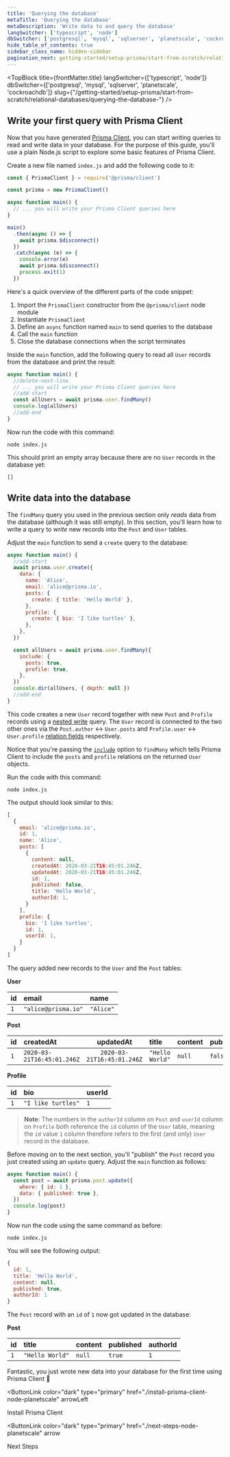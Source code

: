 ```yaml
---
title: 'Querying the database'
metaTitle: 'Querying the database'
metaDescription: 'Write data to and query the database'
langSwitcher: ['typescript', 'node']
dbSwitcher: ['postgresql', 'mysql', 'sqlserver', 'planetscale', 'cockroachdb']
hide_table_of_contents: true
sidebar_class_name: hidden-sidebar
pagination_next: getting-started/setup-prisma/start-from-scratch/relational-databases/next-steps
---
```


<TopBlock
  title={frontMatter.title}
  langSwitcher={['typescript', 'node']}
  dbSwitcher={['postgresql', 'mysql', 'sqlserver', 'planetscale', 'cockroachdb']}
  slug={"/getting-started/setup-prisma/start-from-scratch/relational-databases/querying-the-database-"}
 />

## Write your first query with Prisma Client

Now that you have generated [Prisma Client](/orm/prisma-client), you can start writing queries to read and write data in your database. For the purpose of this guide, you'll use a plain Node.js script to explore some basic features of Prisma Client.

Create a new file named `index.js` and add the following code to it:

```js file=index.js copy showLineNumbers
const { PrismaClient } = require('@prisma/client')

const prisma = new PrismaClient()

async function main() {
  // ... you will write your Prisma Client queries here
}

main()
  .then(async () => {
    await prisma.$disconnect()
  })
  .catch(async (e) => {
    console.error(e)
    await prisma.$disconnect()
    process.exit(1)
  })
```

Here's a quick overview of the different parts of the code snippet:

1. Import the `PrismaClient` constructor from the `@prisma/client` node module
1. Instantiate `PrismaClient`
1. Define an `async` function named `main` to send queries to the database
1. Call the `main` function
1. Close the database connections when the script terminates

Inside the `main` function, add the following query to read all `User` records from the database and print the result:

```js file=index.js highlight=2;delete|3,4;add showLineNumbers
async function main() {
  //delete-next-line
  // ... you will write your Prisma Client queries here
  //add-start
  const allUsers = await prisma.user.findMany()
  console.log(allUsers)
  //add-end
}
```

Now run the code with this command:

```terminal copy
node index.js
```

This should print an empty array because there are no `User` records in the database yet:

```json5 no-lines
[]
```

## Write data into the database

The `findMany` query you used in the previous section only _reads_ data from the database (although it was still empty). In this section, you'll learn how to write a query to _write_ new records into the `Post` and `User` tables.

Adjust the `main` function to send a `create` query to the database:

```js file=index.js highlight=2-21;add copy showLineNumbers
async function main() {
  //add-start
  await prisma.user.create({
    data: {
      name: 'Alice',
      email: 'alice@prisma.io',
      posts: {
        create: { title: 'Hello World' },
      },
      profile: {
        create: { bio: 'I like turtles' },
      },
    },
  })

  const allUsers = await prisma.user.findMany({
    include: {
      posts: true,
      profile: true,
    },
  })
  console.dir(allUsers, { depth: null })
  //add-end
}
```

This code creates a new `User` record together with new `Post` and `Profile` records using a [nested write](/orm/prisma-client/queries/relation-queries#nested-writes) query. The `User` record is connected to the two other ones via the `Post.author` ↔ `User.posts` and `Profile.user` ↔ `User.profile` [relation fields](/orm/prisma-schema/data-model/relations#relation-fields) respectively.

Notice that you're passing the [`include`](/orm/prisma-client/queries/select-fields#include-relations-and-select-relation-fields) option to `findMany` which tells Prisma Client to include the `posts` and `profile` relations on the returned `User` objects.

Run the code with this command:

```terminal copy
node index.js
```

The output should look similar to this:

```js no-lines
[
  {
    email: 'alice@prisma.io',
    id: 1,
    name: 'Alice',
    posts: [
      {
        content: null,
        createdAt: 2020-03-21T16:45:01.246Z,
        updatedAt: 2020-03-21T16:45:01.246Z,
        id: 1,
        published: false,
        title: 'Hello World',
        authorId: 1,
      }
    ],
    profile: {
      bio: 'I like turtles',
      id: 1,
      userId: 1,
    }
  }
]
```

The query added new records to the `User` and the `Post` tables:

**User**

| **id** | **email**           | **name**  |
| :----- | :------------------ | :-------- |
| `1`    | `"alice@prisma.io"` | `"Alice"` |

**Post**

| **id** | **createdAt**              |       **updatedAt**        | **title**       | **content** | **published** | **authorId** |
| :----- | :------------------------- | :------------------------: | :-------------- | :---------- | :------------ | :----------- |
| `1`    | `2020-03-21T16:45:01.246Z` | `2020-03-21T16:45:01.246Z` | `"Hello World"` | `null`      | `false`       | `1`          |

**Profile**

| **id** | **bio**            | **userId** |
| :----- | :----------------- | :--------- |
| `1`    | `"I like turtles"` | `1`        |

> **Note**: The numbers in the `authorId` column on `Post` and `userId` column on `Profile` both reference the `id` column of the `User` table, meaning the `id` value `1` column therefore refers to the first (and only) `User` record in the database.

Before moving on to the next section, you'll "publish" the `Post` record you just created using an `update` query. Adjust the `main` function as follows:


```js file=index.js copy
async function main() {
  const post = await prisma.post.update({
    where: { id: 1 },
    data: { published: true },
  })
  console.log(post)
}
```

Now run the code using the same command as before:

```terminal copy
node index.js
```

You will see the following output:

```js no-lines
{
  id: 1,
  title: 'Hello World',
  content: null,
  published: true,
  authorId: 1
}
```

The `Post` record with an `id` of `1` now got updated in the database:

**Post**

| **id** | **title**       | **content** | **published** | **authorId** |
| :----- | :-------------- | :---------- | :------------ | :----------- |
| `1`    | `"Hello World"` | `null`      | `true`        | `1`          |

Fantastic, you just wrote new data into your database for the first time using Prisma Client 🚀

<NavigationLinksContainer>

<ButtonLink
  color="dark"
  type="primary"
  href="./install-prisma-client-node-planetscale"
  arrowLeft
>
  Install Prisma Client
</ButtonLink>

<ButtonLink
  color="dark"
  type="primary"
  href="./next-steps-node-planetscale"
  arrow
>
  Next Steps
</ButtonLink>

</NavigationLinksContainer>
